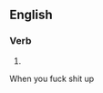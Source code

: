 ==English==

===Verb===
{{head|en|present participle}}

# {{present participle of|equivalate|lang=en|nocat=1}}
When you fuck shit up